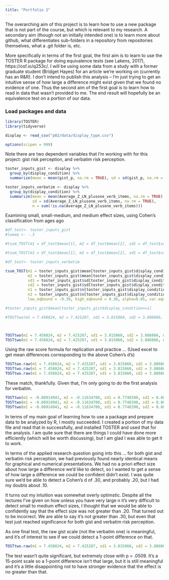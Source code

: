 ```yaml
---
title: "Portfolio 2"
---
```



The overarching aim of this project is to learn how to use a new package that is not part of the course, but which is relevant to my research. A secondary aim (though not an initially intended one) is to learn more about github, what differentiates sub-folders in a repository from repositories themselves, what a .git folder is, etc. 

More specifically in terms of the first goal, the first aim is to learn to use the TOSTER R package for doing equivalence tests (see Lakens, 2017), https://osf.io/q253c/. I will be using some data from a study with a former graduate student (Bridget Hayes) for an article we're working on (currently has an R&R). I don't intend to publish this analysis -- I'm just trying to get an intuitive sense of how large a difference might exist given that we found no evidence of one. Thus the second aim of the first goal is to learn how to read in data that wasn't provided to me. The end result will hopefully be an equivalence test on a portion of our data. 

### Load packages and data

```r
library(TOSTER) 
library(tidyverse) 
```

```r
display <- read_csv("p02/data/display_type.csv")
```

```r
options(scipen = 999)
```


Note there are two dependent variables that I'm working with for this project: gist risk perception, and verbatim risk perception.

```r
toster_inputs_gist <- display %>%
  group_by(display_condition) %>%
  summarize(mean = mean(gist_p, na.rm = TRUE), sd = sd(gist_p, na.rm = TRUE), n = sum(!is.na(gist_p)))
```

```r
toster_inputs_verbatim <- display %>%
  group_by(display_condition) %>%
  summarize(mean = mean(Average_Z_LN_plusone_verb_items, na.rm = TRUE), 
            sd = sd(Average_Z_LN_plusone_verb_items, na.rm = TRUE), 
            n = sum(!is.na(Average_Z_LN_plusone_verb_items)))
```

Examining small, small-medium, and medium effect sizes, using Cohen's classification from ages ago

```r
#df_tost<- toster_inputs_gist
#loweq <- -.3

#tsum_TOST(m1 = df_tost$mean[1], m2 = df_tost$mean[2], sd1 = df_tost$sd[1], sd2 = df_tost$sd[2], n1 = df_tost$n[1], n2 = df_tost$n[2], low_eqbound = -.30, high_eqbound = 0.30, alpha = 0.05, var.equal = FALSE,eqbound_type="SMD")

#tsum_TOST(m1 = df_tost$mean[1], m2 = df_tost$mean[2], sd1 = df_tost$sd[1], sd2 = df_tost$sd[2], n1 = df_tost$n[1], n2 = df_tost$n[2], low_eqbound = -.30, high_eqbound = 0.30, alpha = 0.05, var.equal = FALSE,eqbound_type="SMD")

#df_tost<- toster_inputs_verbatim

tsum_TOST(m1 = toster_inputs_gist$mean[toster_inputs_gist$display_condition==1], 
          m2 = toster_inputs_gist$mean[toster_inputs_gist$display_condition==2], 
          sd1 = toster_inputs_gist$sd[toster_inputs_gist$display_condition==1], 
          sd2 = toster_inputs_gist$sd[toster_inputs_gist$display_condition==2], 
          n1 = toster_inputs_gist$n[toster_inputs_gist$display_condition==1], 
          n2 = toster_inputs_gist$n[toster_inputs_gist$display_condition==2], 
          low_eqbound = -0.30, high_eqbound = 0.30, alpha=0.05, var.equal = FALSE,eqbound_type="SMD")

#toster_inputs_gist$mean[toster_inputs_gist$display_condition==1]

#TOSTtwo(m1 = 7.458824, m2 = 7.425287, sd1 = 3.815860, sd2 = 3.886866, n1 = 85, n2 = 87, low_eqbound_d = -0.30, high_eqbound_d = 0.30, alpha = 0.05, var.equal = FALSE)



TOSTtwo(m1 = 7.458824, m2 = 7.425287, sd1 = 3.815860, sd2 = 3.886866, n1 = 85, n2 = 87, low_eqbound_d = -0.20, high_eqbound_d = 0.20, alpha = 0.05, var.equal = FALSE)
TOSTtwo(m1 = 7.458824, m2 = 7.425287, sd1 = 3.815860, sd2 = 3.886866, n1 = 85, n2 = 87, low_eqbound_d = -0.10, high_eqbound_d = 0.10, alpha = 0.05, var.equal = FALSE)
```

Using the raw score formula for replication and practice ... 
(Used excel to get mean differences corresponding to the above Cohen's d's)

```r
TOSTtwo.raw(m1 = 7.458824, m2 = 7.425287, sd1 = 3.815860, sd2 = 3.886866, n1 = 85, n2 = 87, low_eqbound = -1.155583283, high_eqbound = 1.155583283, alpha = 0.05, var.equal = FALSE)
TOSTtwo.raw(m1 = 7.458824, m2 = 7.425287, sd1 = 3.815860, sd2 = 3.886866, n1 = 85, n2 = 87, low_eqbound = -0.770388855, high_eqbound = 0.770388855, alpha = 0.05, var.equal = FALSE)
TOSTtwo.raw(m1 = 7.458824, m2 = 7.425287, sd1 = 3.815860, sd2 = 3.886866, n1 = 85, n2 = 87, low_eqbound = -0.385194428, high_eqbound = 0.385194428, alpha = 0.05, var.equal = FALSE)
```

These match, thankfully. Given that, I'm only going to do the first analysis for verbatim.

```r
TOSTtwo(m1 = -0.08914941, m2 = -0.11634700, sd1 = 0.7748390, sd2 = 0.8841862, n1 = 84, n2 = 87, low_eqbound_d = -0.30, high_eqbound_d = 0.30, alpha = 0.05, var.equal = FALSE)
TOSTtwo(m1 = -0.08914941, m2 = -0.11634700, sd1 = 0.7748390, sd2 = 0.8841862, n1 = 84, n2 = 87, low_eqbound_d = -0.20, high_eqbound_d = 0.20, alpha = 0.05, var.equal = FALSE)
TOSTtwo(m1 = -0.08914941, m2 = -0.11634700, sd1 = 0.7748390, sd2 = 0.8841862, n1 = 84, n2 = 87, low_eqbound_d = -0.10, high_eqbound_d = 0.10, alpha = 0.05, var.equal = FALSE)
```

In terms of my main goal of learning how to use a package and prepare data to be analyzed by R, I mostly succeeded.  I created a portion of my data file and read that in successfully, and installed TOSTER and used that for the analysis. I am quite sure that there are things I could have done more efficiently (which will be worth discussing), but I am glad I was able to get it to work. 

In terms of the applied research question going into this ... for both gist and verbatim risk perception, we had previously found nearly identical means for graphical and numerical presentations. We had no a priori effect size about how large a difference we'd like to detect, so I wanted to get a sense of how large a difference we could be confident didn't exist. I was quite sure we'd be able to detect a Cohen's d of .30, and probably .20, but I had my doubts about .10.

It turns out my intuition was somewhat overly optimstic. Despite all the lectures I've given on how unless you have very large n it's very difficult to detect small to medium effect sizes, I thought that we would be able to confidently say that the effect size was not greater than .20. That turned out to be incorrect. We are able to say it's not greater than .30, but even that test just reached significance for both gist and verbatim risk perception.

As one final test, the raw gist scale (not the verbatim one) is meaningful, and it's of interest to see if we could detect a 1-point difference on that.

```r

TOSTtwo.raw(m1 = 7.458824, m2 = 7.425287, sd1 = 3.815860, sd2 = 3.886866, n1 = 85, n2 = 87, low_eqbound = -1.0, high_eqbound = 1.0, alpha = 0.05, var.equal = FALSE)
```

The test wasn't quite significant, but extremely close with p = .0509. It's a 15-point scale so a 1-point difference isn't that large, but it is still meaningful and it's a little disappointing not to have stronger evidence that the effect is no greater than that.
